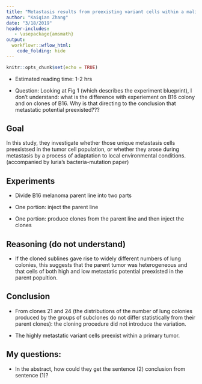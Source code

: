 ```yaml
---
title: "Metastasis results from preexisting variant cells within a malignant tumor"
author: "Kaiqian Zhang"
date: "3/18/2019"
header-includes:
   - \usepackage{amsmath}
output: 
  workflowr::wflow_html:
    code_folding: hide
---
```



```r
knitr::opts_chunk$set(echo = TRUE)
```

- Estimated reading time: 1-2 hrs

- Question: Looking at Fig 1 (which describes the experiment blueprint), I don't understand: what is the difference with experiement on B16 colony and on clones of B16. Why is that directing to the conclusion that metastatic potential preexisted???

## Goal

In this study, they investigate whether those unique metastasis cells preexistsed in the tumor cell population, or whether they arose during metastasis by a process of adaptation to local environmental conditions. (accompanied by luria's bacteria-mutation paper)

## Experiments

* Divide B16 melanoma parent line into two parts

* One portion: inject the parent line

* One portion: produce clones from the parent line and then inject the clones

## Reasoning (do not understand)

* If the cloned sublines gave rise to widely different numbers of lung colonies, this suggests that the parent tumor was heterogeneous and that cells of both high and low metastatic potential preexisted in the parent popultion.

## Conclusion

* From clones 21 and 24 (the distributions of the number of lung colonies produced by the groups of subclones do not differ statistically from their parent clones): the cloning procedure did not introduce the variation.

* The highly metastatic variant cells preexist within a primary tumor.

## My questions:

* In the abstract, how could they get the sentence (2) conclusion from sentence (1)?
